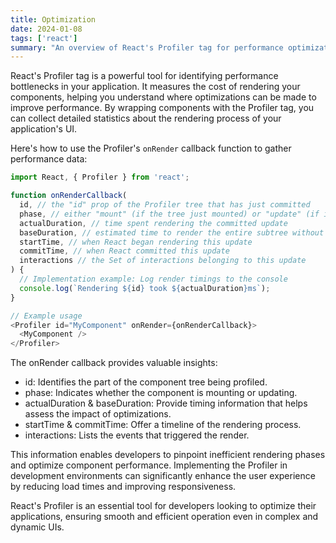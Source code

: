 ```yaml
---
title: Optimization
date: 2024-01-08
tags: ['react']
summary: "An overview of React's Profiler tag for performance optimization, providing insights into component rendering times and helping identify bottlenecks."
---
```


React's Profiler tag is a powerful tool for identifying performance bottlenecks in your application. It measures the cost of rendering your components, helping you understand where optimizations can be made to improve performance. By wrapping components with the Profiler tag, you can collect detailed statistics about the rendering process of your application's UI.

Here's how to use the Profiler's `onRender` callback function to gather performance data:

```ts
import React, { Profiler } from 'react';

function onRenderCallback(
  id, // the "id" prop of the Profiler tree that has just committed
  phase, // either "mount" (if the tree just mounted) or "update" (if it re-rendered)
  actualDuration, // time spent rendering the committed update
  baseDuration, // estimated time to render the entire subtree without memoization
  startTime, // when React began rendering this update
  commitTime, // when React committed this update
  interactions // the Set of interactions belonging to this update
) {
  // Implementation example: Log render timings to the console
  console.log(`Rendering ${id} took ${actualDuration}ms`);
}

// Example usage
<Profiler id="MyComponent" onRender={onRenderCallback}>
  <MyComponent />
</Profiler>
```

The onRender callback provides valuable insights:

- id: Identifies the part of the component tree being profiled.
- phase: Indicates whether the component is mounting or updating.
- actualDuration & baseDuration: Provide timing information that helps assess the impact of optimizations.
- startTime & commitTime: Offer a timeline of the rendering process.
- interactions: Lists the events that triggered the render.

This information enables developers to pinpoint inefficient rendering phases and optimize component performance. Implementing the Profiler in development environments can significantly enhance the user experience by reducing load times and improving responsiveness.

React's Profiler is an essential tool for developers looking to optimize their applications, ensuring smooth and efficient operation even in complex and dynamic UIs.